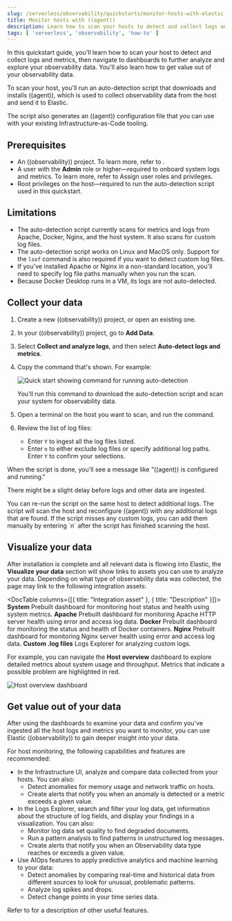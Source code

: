 ```yaml
---
slug: /serverless/observability/quickstarts/monitor-hosts-with-elastic-agent
title: Monitor hosts with ((agent))
description: Learn how to scan your hosts to detect and collect logs and metrics.
tags: [ 'serverless', 'observability', 'how-to' ]
---
```


<p><DocBadge template="technical preview" /></p>

In this quickstart guide, you'll learn how to scan your host to detect and collect logs and metrics,
then navigate to dashboards to further analyze and explore your observability data.
You'll also learn how to get value out of your observability data.

To scan your host, you'll run an auto-detection script that downloads and installs ((agent)),
which is used to collect observability data from the host and send it to Elastic.

The script also generates an ((agent)) configuration file that you can use with your existing Infrastructure-as-Code tooling.

## Prerequisites

- An ((observability)) project. To learn more, refer to <DocLink slug="/serverless/observability/create-an-observability-project" />.
- A user with the **Admin** role or higher—required to onboard system logs and metrics. To learn more, refer to <DocLink slug="/serverless/general/assign-user-roles">Assign user roles and privileges</DocLink>.
- Root privileges on the host—required to run the auto-detection script used in this quickstart.

## Limitations

- The auto-detection script currently scans for metrics and logs from Apache, Docker, Nginx, and the host system.
   It also scans for custom log files.
- The auto-detection script works on Linux and MacOS only. Support for the `lsof` command is also required if you want to detect custom log files.
- If you've installed Apache or Nginx in a non-standard location, you'll need to specify log file paths manually when you run the scan.
- Because Docker Desktop runs in a VM, its logs are not auto-detected.

## Collect your data

1. <DocLink slug="/serverless/observability/create-an-observability-project">Create a new ((observability)) project</DocLink>, or open an existing one.
1. In your ((observability)) project, go to **Add Data**.
1. Select **Collect and analyze logs**, and then select **Auto-detect logs and metrics**.
1. Copy the command that's shown. For example:

    ![Quick start showing command for running auto-detection](../images/quickstart-autodetection-command.png)

    You'll run this command to download the auto-detection script and scan your system for observability data.
1. Open a terminal on the host you want to scan, and run the command.
1. Review the list of log files:
    - Enter `Y` to ingest all the log files listed.
    - Enter `n` to either exclude log files or specify additional log paths. Enter `Y` to confirm your selections.

  When the script is done, you'll see a message like "((agent)) is configured and running."

There might be a slight delay before logs and other data are ingested.

<DocCallOut title="Need to scan your host again?">
  You can re-run the script on the same host to detect additional logs.
  The script will scan the host and reconfigure ((agent)) with any additional logs that are found.
  If the script misses any custom logs, you can add them manually by entering `n` after the script has finished scanning the host.
</DocCallOut>

## Visualize your data

After installation is complete and all relevant data is flowing into Elastic,
the **Visualize your data** section will show links to assets you can use to analyze your data.
Depending on what type of observability data was collected,
the page may link to the following integration assets:

<DocTable columns={[{ title: "Integration asset" }, { title: "Description" }]}>
  <DocRow>
    <DocCell>**System**</DocCell>
    <DocCell>Prebuilt dashboard for monitoring host status and health using system metrics.</DocCell>
  </DocRow>
  <DocRow>
    <DocCell>**Apache**</DocCell>
    <DocCell>Prebuilt dashboard for monitoring Apache HTTP server health using error and access log data.</DocCell>
  </DocRow>
  <DocRow>
    <DocCell>**Docker**</DocCell>
    <DocCell>Prebuilt dashboard for monitoring the status and health of Docker containers.</DocCell>
  </DocRow>
  <DocRow>
    <DocCell>**Nginx**</DocCell>
    <DocCell>Prebuilt dashboard for monitoring Nginx server health using error and access log data.</DocCell>
  </DocRow>
  <DocRow>
    <DocCell>**Custom .log files**</DocCell>
    <DocCell>Logs Explorer for analyzing custom logs.</DocCell>
  </DocRow>
</DocTable>

For example, you can navigate the **Host overview** dashboard to explore detailed metrics about system usage and throughput.
Metrics that indicate a possible problem are highlighted in red.

![Host overview dashboard](../images/quickstart-host-overview.png)

## Get value out of your data

After using the dashboards to examine your data and confirm you've ingested all the host logs and metrics you want to monitor,
you can use Elastic ((observability)) to gain deeper insight into your data.

For host monitoring, the following capabilities and features are recommended:

- In the <DocLink slug="/serverless/observability/infrastructure-monitoring">Infrastructure UI</DocLink>, analyze and compare data collected from your hosts.
You can also:
  - <DocLink slug="/serverless/observability/detect-metric-anomalies">Detect anomalies</DocLink> for memory usage and network traffic on hosts.
  - <DocLink slug="/serverless/observability/alerting">Create alerts</DocLink> that notify you when an anomaly is detected or a metric exceeds a given value.
- In the <DocLink slug="/serverless/observability/discover-and-explore-logs">Logs Explorer</DocLink>, search and filter your log data,
get information about the structure of log fields, and display your findings in a visualization.
You can also:
  - <DocLink slug="/serverless/observability/monitor-datasets">Monitor log data set quality</DocLink> to find degraded documents.
  - <DocLink slug="/serverless/observability/run-log-pattern-analysis">Run a pattern analysis</DocLink> to find patterns in unstructured log messages.
  - <DocLink slug="/serverless/observability/alerting">Create alerts</DocLink> that notify you when an Observability data type reaches or exceeds a given value.
- Use <DocLink slug="/serverless/observability/aiops">AIOps features</DocLink> to apply predictive analytics and machine learning to your data:
  - <DocLink slug="/serverless/observability/aiops-detect-anomalies">Detect anomalies</DocLink> by comparing real-time and historical data from different sources to look for unusual, problematic patterns.
  - <DocLink slug="/serverless/observability/aiops-analyze-spikes">Analyze log spikes and drops</DocLink>.
  - <DocLink slug="/serverless/observability/aiops-detect-change-points">Detect change points</DocLink> in your time series data.

Refer to <DocLink slug="/serverless/observability/serverless-observability-overview"/> for a description of other useful features.
